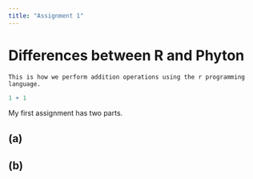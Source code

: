 ```yaml
---
title: "Assignment 1"
---
```


# Differences between R and Phyton

```         
This is how we perform addition operations using the r programming language.
```

```r
1 + 1
```

My first assignment has two parts.

## (a)

## (b)
